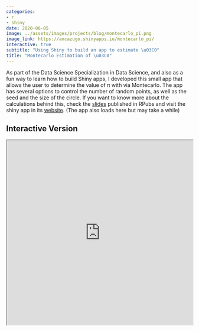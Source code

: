 ```yaml
---
categories:
- r
- shiny
date: 2020-06-05
image: ../assets/images/projects/blog/montecarlo_pi.png
image_link: https://ancazugo.shinyapps.io/montecarlo_pi/
interactive: true
subtitle: "Using Shiny to build an app to estimate \u03C0"
title: "Montecarlo Estimation of \u03C0"
---
```


As part of the Data Science Specialization in Data Science, and also as a fun way to learn how to build Shiny apps, I developed this small app that allows the user to determine the value of π with via Montecarlo. The app has several options to control the number of random points, as well as the seed and the size of the circle. If you want to know more about the calculations behind this, check the [slides](https://rpubs.com/ancazugo/montecarlopi) published in RPubs and visit the shiny app in its [website](https://ancazugo.shinyapps.io/montecarlo_pi/). (The app also loads here but may take a while)


## Interactive Version

<iframe src="https://ancazugo.shinyapps.io/montecarlo_pi/" width="100%" height="500px"></iframe>
